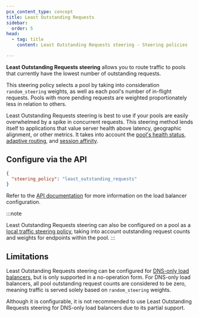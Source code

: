 ```yaml
---
pcx_content_type: concept
title: Least Outstanding Requests
sidebar:
  order: 5
head:
  - tag: title
    content: Least Outstanding Requests steering - Steering policies

---
```


**Least Outstanding Requests steering** allows you to route traffic to pools that currently have the lowest number of outstanding requests.

This steering policy selects a pool by taking into consideration `random_steering` weights, as well as each pool's number of in-flight requests. Pools with more pending requests are weighted proportionately less in relation to others.

Least Outstanding Requests steering is best to use if your pools are easily overwhelmed by a spike in concurrent requests. This steering method lends itself to applications that value server health above latency, geographic alignment, or other metrics. It takes into account the [pool's health status](/load-balancing/understand-basics/health-details/#how-a-pool-becomes-unhealthy), [adaptive routing](/load-balancing/understand-basics/adaptive-routing/), and [session affinity](/load-balancing/understand-basics/session-affinity/).

## Configure via the API

```json title="Load Balancers"
{
  "steering_policy": "least_outstanding_requests"
}
```

Refer to the [API documentation](/api/resources/load_balancers/methods/update/) for more information on the load balancer configuration.

:::note

Least Outstanding Requests steering can also be configured on a pool as a [local traffic steering policy](/load-balancing/understand-basics/traffic-steering/origin-level-steering/least-outstanding-requests-pools/), taking into account outstanding request counts and weights for endpoints within the pool. 
:::

## Limitations

Least Outstanding Requests steering can be configured for [DNS-only load balancers](/load-balancing/understand-basics/proxy-modes/#dns-only-load-balancing), but is only supported in a no-operation form. For DNS-only load balancers, all pool outstanding request counts are considered to be zero, meaning traffic is served solely based on `random_steering` weights.

Although it is configurable, it is not recommended to use Least Outstanding Requests steering for DNS-only load balancers due to its partial support.
